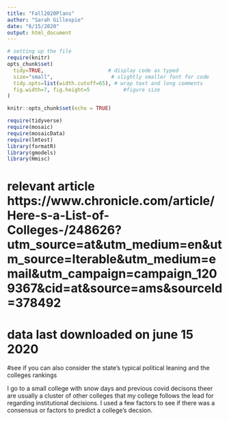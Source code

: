 ```yaml
---
title: "Fall2020Plans"
author: "Sarah Gillespie"
date: "6/15/2020"
output: html_document
---
```

```r
# setting up the file
require(knitr)
opts_chunk$set(
  tidy=TRUE,                     # display code as typed
  size="small",                   # slightly smaller font for code
  tidy.opts=list(width.cutoff=65), # wrap text and long comments
  fig.width=7, fig.height=5           #figure size
)

knitr::opts_chunk$set(echo = TRUE)

```

```r
require(tidyverse)
require(mosaic)
require(mosaicData)
require(lmtest)
library(formatR)
library(gmodels) 
library(Hmisc)
```

# relevant article https://www.chronicle.com/article/Here-s-a-List-of-Colleges-/248626?utm_source=at&utm_medium=en&utm_source=Iterable&utm_medium=email&utm_campaign=campaign_1209367&cid=at&source=ams&sourceId=378492
# data last downloaded on june 15 2020

#see if you can also consider the state's typical political leaning and the colleges rankings


I go to a small college
with snow days and previous covid decisons theer are usually a cluster of other colleges that my college follows the lead for regarding institutional decisions.
I used a few factors to see if there was a consensus or factors to predict a college's decsion.